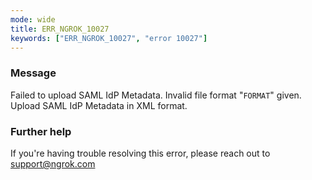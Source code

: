 ```yaml
---
mode: wide
title: ERR_NGROK_10027
keywords: ["ERR_NGROK_10027", "error 10027"]
---
```


### Message

Failed to upload SAML IdP Metadata. Invalid file format "`FORMAT`" given. Upload SAML IdP Metadata in XML format.

### Further help

If you're having trouble resolving this error, please reach out to [support@ngrok.com](mailto:support@ngrok.com?subject=Help%20with%20ERR_NGROK_10027)
